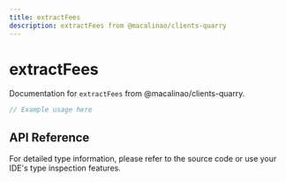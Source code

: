 ```yaml
---
title: extractFees
description: extractFees from @macalinao/clients-quarry
---
```


# extractFees

Documentation for `extractFees` from @macalinao/clients-quarry.

```typescript
// Example usage here
```

## API Reference

For detailed type information, please refer to the source code or use your IDE's type inspection features.
